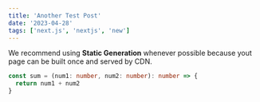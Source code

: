```yaml
---
title: 'Another Test Post'
date: '2023-04-28'
tags: ['next.js', 'nextjs', 'new']
---
```

We recommend using **Static Generation** whenever possible because yout page can be built once and served by CDN.

```ts
const sum = (num1: number, num2: number): number => {
  return num1 + num2
}
```
